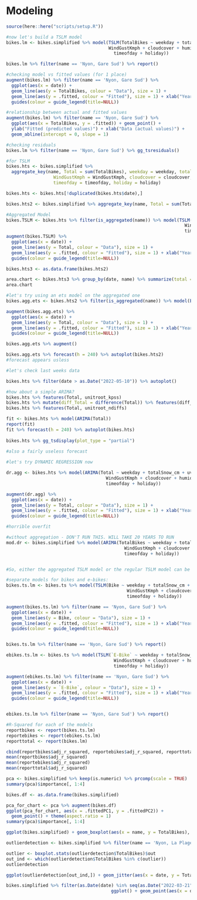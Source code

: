 # Modeling

```r
source(here::here("scripts/setup.R"))
```


```r
#now let's build a TSLM model
bikes.lm <- bikes.simplified %>% model(TSLM(TotalBikes ~ weekday + totalSnow_cm + uvIndex + HeatIndexC + WindChillC +
                                       WindGustKmph + cloudcover + humidity + precipMM + maxtempC + visibility + windspeedKmph +
                                         timeofday + holiday))

bikes.lm %>% filter(name == 'Nyon, Gare Sud') %>% report()
```

```r
#checking model vs fitted values (for 1 place)
augment(bikes.lm) %>% filter(name == 'Nyon, Gare Sud') %>% 
  ggplot(aes(x = date)) +
  geom_line(aes(y = TotalBikes, colour = "Data"), size = 1) +
  geom_line(aes(y = .fitted, colour = "Fitted"), size = 1) + xlab("Year") + ylab(NULL) +
  guides(colour = guide_legend(title=NULL))
```

```r
#relationship between actual and fitted values
augment(bikes.lm) %>% filter(name == 'Nyon, Gare Sud') %>% 
  ggplot(aes(x = TotalBikes, y = .fitted)) + geom_point() +
  ylab("Fitted (predicted values)") + xlab("Data (actual values)") +
  geom_abline(intercept = 0, slope = 1)
```

```r
#checking residuals
bikes.lm %>% filter(name == 'Nyon, Gare Sud') %>% gg_tsresiduals()
```

```r
#for TSLM
bikes.hts <- bikes.simplified %>%
  aggregate_key(name, Total = sum(TotalBikes), weekday = weekday, totalSnow_cm = totalSnow_cm, uvIndex = uvIndex, HeatIndexC = HeatIndexC, WindChillC = WindChillC,
                  WindGustKmph = WindGustKmph, cloudcover = cloudcover, humidity = humidity,  precipMM = precipMM, maxtempC = maxtempC,  visibility = visibility, windspeedKmph = windspeedKmph,
                  timeofday = timeofday, holiday = holiday)

bikes.hts <- bikes.hts[!duplicated(bikes.hts$date),]

bikes.hts2 <- bikes.simplified %>% aggregate_key(name, Total = sum(TotalBikes))
```


```r
#Aggregated Model
bikes.TSLM <- bikes.hts %>% filter(is_aggregated(name)) %>% model(TSLM(Total ~ weekday + totalSnow_cm + uvIndex + HeatIndexC + WindChillC +
                                                                    WindGustKmph + cloudcover + humidity + precipMM + maxtempC + visibility + windspeedKmph +
                                                                    timeofday + holiday))
augment(bikes.TSLM) %>% 
  ggplot(aes(x = date)) +
  geom_line(aes(y = Total, colour = "Data"), size = 1) +
  geom_line(aes(y = .fitted, colour = "Fitted"), size = 1) + xlab("Year") + ylab(NULL) +
  guides(colour = guide_legend(title=NULL))

bikes.hts3 <- as.data.frame(bikes.hts2)

area.chart <- bikes.hts3 %>% group_by(date, name) %>% summarize(total = sum(Total)) %>% mutate(freq = total/sum(total))
area.chart
```


```r
#let's try using an ets model on the aggregated one
bikes.agg.ets <- bikes.hts2 %>% filter(is_aggregated(name)) %>% model(ETS(Total ~ error("A") + trend("Ad") + season("A")))

augment(bikes.agg.ets) %>% 
  ggplot(aes(x = date)) +
  geom_line(aes(y = Total, colour = "Data"), size = 1) +
  geom_line(aes(y = .fitted, colour = "Fitted"), size = 1) + xlab("Year") + ylab(NULL) +
  guides(colour = guide_legend(title=NULL))                                                                  

bikes.agg.ets %>% augment()

bikes.agg.ets %>% forecast(h = 240) %>% autoplot(bikes.hts2)
#forecast appears usless
```


```r
#let's check last weeks data

bikes.hts %>% filter(date > as.Date("2022-05-10")) %>% autoplot()
```


```r
#how about a simple ARIMA?
bikes.hts %>% features(Total, unitroot_kpss)
bikes.hts %>% mutate(diff_Total = difference(Total)) %>% features(diff_Total, unitroot_kpss)
bikes.hts %>% features(Total, unitroot_ndiffs)

fit <- bikes.hts %>% model(ARIMA(Total))
report(fit)                                   
fit %>% forecast(h = 240) %>% autoplot(bikes.hts)
                               
bikes.hts %>% gg_tsdisplay(plot_type = "partial")
    
#also a fairly useless forecast
```


```r
#let's try DYNAMIC REGRESSION now

dr.agg <- bikes.hts %>% model(ARIMA(Total ~ weekday + totalSnow_cm + uvIndex + HeatIndexC + WindChillC +
                                      WindGustKmph + cloudcover + humidity + precipMM + maxtempC + visibility + windspeedKmph +
                                      timeofday + holiday))

augment(dr.agg) %>% 
  ggplot(aes(x = date)) +
  geom_line(aes(y = Total, colour = "Data"), size = 1) +
  geom_line(aes(y = .fitted, colour = "Fitted"), size = 1) + xlab("Year") + ylab(NULL) +
  guides(colour = guide_legend(title=NULL))  

#horrible overfit
```


```r
#without aggregation - DON'T RUN THIS. WILL TAKE 20 YEARS TO RUN
mod.dr <- bikes.simplified %>% model(ARIMA(TotalBikes ~ weekday + totalSnow_cm + uvIndex + HeatIndexC + WindChillC +
                                             WindGustKmph + cloudcover + humidity + precipMM + maxtempC + visibility + windspeedKmph +
                                             timeofday + holiday))


#So, either the aggregated TSLM model or the regular TSLM model can be used for forecasting. The next step is to just forecast
```


```r
#separate models for bikes and e-bikes:
bikes.ts.lm <- bikes.ts %>% model(TSLM(Bike ~ weekday + totalSnow_cm + uvIndex + HeatIndexC + WindChillC +
                                              WindGustKmph + cloudcover + humidity + precipMM + maxtempC + visibility + windspeedKmph +
                                              timeofday + holiday))

augment(bikes.ts.lm) %>% filter(name == 'Nyon, Gare Sud') %>% 
  ggplot(aes(x = date)) +
  geom_line(aes(y = Bike, colour = "Data"), size = 1) +
  geom_line(aes(y = .fitted, colour = "Fitted"), size = 1) + xlab("Year") + ylab(NULL) +
  guides(colour = guide_legend(title=NULL))


bikes.ts.lm %>% filter(name == 'Nyon, Gare Sud') %>% report()

ebikes.ts.lm <- bikes.ts %>% model(TSLM(`E-Bike` ~ weekday + totalSnow_cm + uvIndex + HeatIndexC + WindChillC +
                                         WindGustKmph + cloudcover + humidity + precipMM + maxtempC + visibility + windspeedKmph +
                                         timeofday + holiday))

augment(ebikes.ts.lm) %>% filter(name == 'Nyon, Gare Sud') %>% 
  ggplot(aes(x = date)) +
  geom_line(aes(y = `E-Bike`, colour = "Data"), size = 1) +
  geom_line(aes(y = .fitted, colour = "Fitted"), size = 1) + xlab("Year") + ylab(NULL) +
  guides(colour = guide_legend(title=NULL))


ebikes.ts.lm %>% filter(name == 'Nyon, Gare Sud') %>% report()
```


```r

#R-Squared for each of the models
reportbikes <- report(bikes.ts.lm)
reportebikes <- report(ebikes.ts.lm)
reporttotal <- report(bikes.lm)

cbind(reportbikes$adj_r_squared, reportebikes$adj_r_squared, reporttotal$adj_r_squared)
mean(reportbikes$adj_r_squared)
mean(reportebikes$adj_r_squared)
mean(reporttotal$adj_r_squared)
```

```r
pca <- bikes.simplified %>% keep(is.numeric) %>% prcomp(scale = TRUE)
summary(pca)$importance[, 1:4]

bikes.df <- as.data.frame(bikes.simplified)

pca_for_chart <- pca %>% augment(bikes.df)
ggplot(pca_for_chart, aes(x = .fittedPC1, y = .fittedPC2)) +
  geom_point() + theme(aspect.ratio = 1)
summary(pca)$importance[, 1:4]
```


```r
ggplot(bikes.simplified) + geom_boxplot(aes(x = name, y = TotalBikes), coef = 3) + coord_flip()
```

```r
outlierdetection <- bikes.simplified %>% filter(name == 'Nyon, La Plage')

outlier <- boxplot.stats(outlierdetection$TotalBikes)$out
out_ind <- which(outlierdetection$TotalBikes %in% c(outlier))
outlierdetection

ggplot(outlierdetection[out_ind,]) + geom_jitter(aes(x = date, y = TotalBikes))
```


```r
bikes.simplified %>% filter(as.Date(date) %in% seq(as.Date("2022-03-21"), as.Date("2022-03-28"), by = 1)) %>%
                                        ggplot() + geom_point(aes(x = date, y = maxtempC))

```

 


